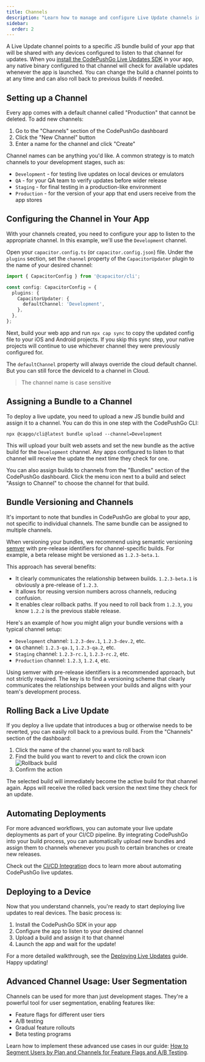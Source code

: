 ```yaml
---
title: Channels
description: "Learn how to manage and configure Live Update channels in CodePushGo, enabling seamless app updates by directing specific JS bundle builds to devices configured for those channels."
sidebar:
  order: 2
---
```



A Live Update channel points to a specific JS bundle build of your app that will be shared with any devices configured to listen to that channel for updates. When you [install the CodePushGo Live Updates SDK](/docs/getting-started/quickstart/) in your app, any native binary configured to that channel will check for available updates whenever the app is launched. You can change the build a channel points to at any time and can also roll back to previous builds if needed.

## Setting up a Channel

Every app comes with a default channel called "Production" that cannot be deleted. To add new channels:

1. Go to the "Channels" section of the CodePushGo dashboard 
2. Click the "New Channel" button
3. Enter a name for the channel and click "Create"

Channel names can be anything you'd like. A common strategy is to match channels to your development stages, such as:

- `Development` - for testing live updates on local devices or emulators
- `QA` - for your QA team to verify updates before wider release
- `Staging` - for final testing in a production-like environment 
- `Production` - for the version of your app that end users receive from the app stores

## Configuring the Channel in Your App

With your channels created, you need to configure your app to listen to the appropriate channel. In this example, we'll use the `Development` channel.

Open your `capacitor.config.ts` (or `capacitor.config.json`) file. Under the `plugins` section, set the `channel` property of the `CapacitorUpdater` plugin to the name of your desired channel:

```ts
import { CapacitorConfig } from '@capacitor/cli';

const config: CapacitorConfig = {
  plugins: {
    CapacitorUpdater: {
      defaultChannel: 'Development',
    },
  },
};
```

Next, build your web app and run `npx cap sync` to copy the updated config file to your iOS and Android projects. If you skip this sync step, your native projects will continue to use whichever channel they were previously configured for.

<Aside type="caution">

The `defaultChannel` property will always override the cloud default channel. But you can still force the deviceId to a channel in Cloud.

> The channel name is case sensitive

</Aside>


## Assigning a Bundle to a Channel

To deploy a live update, you need to upload a new JS bundle build and assign it to a channel. You can do this in one step with the CodePushGo CLI:

```shell
npx @capgo/cli@latest bundle upload --channel=Development
```

This will upload your built web assets and set the new bundle as the active build for the `Development` channel. Any apps configured to listen to that channel will receive the update the next time they check for one.

You can also assign builds to channels from the "Bundles" section of the CodePushGo dashboard. Click the menu icon next to a build and select "Assign to Channel" to choose the channel for that build.

## Bundle Versioning and Channels

It's important to note that bundles in CodePushGo are global to your app, not specific to individual channels. The same bundle can be assigned to multiple channels.

When versioning your bundles, we recommend using semantic versioning [semver](https://semver.org/) with pre-release identifiers for channel-specific builds. For example, a beta release might be versioned as `1.2.3-beta.1`.

This approach has several benefits:

- It clearly communicates the relationship between builds. `1.2.3-beta.1` is obviously a pre-release of `1.2.3`.
- It allows for reusing version numbers across channels, reducing confusion.
- It enables clear rollback paths. If you need to roll back from `1.2.3`, you know `1.2.2` is the previous stable release.

Here's an example of how you might align your bundle versions with a typical channel setup:

- `Development` channel: `1.2.3-dev.1`, `1.2.3-dev.2`, etc.
- `QA` channel: `1.2.3-qa.1`, `1.2.3-qa.2`, etc.
- `Staging` channel: `1.2.3-rc.1`, `1.2.3-rc.2`, etc.
- `Production` channel: `1.2.3`, `1.2.4`, etc.

Using semver with pre-release identifiers is a recommended approach, but not strictly required. The key is to find a versioning scheme that clearly communicates the relationships between your builds and aligns with your team's development process.

## Rolling Back a Live Update

If you deploy a live update that introduces a bug or otherwise needs to be reverted, you can easily roll back to a previous build. From the "Channels" section of the dashboard:

<Steps>

1. Click the name of the channel you want to roll back
2. Find the build you want to revert to and click the crown icon
![Rollback build](/select_bundle.webp)
3. Confirm the action 

</Steps>

The selected build will immediately become the active build for that channel again. Apps will receive the rolled back version the next time they check for an update.

## Automating Deployments

For more advanced workflows, you can automate your live update deployments as part of your CI/CD pipeline. By integrating CodePushGo into your build process, you can automatically upload new bundles and assign them to channels whenever you push to certain branches or create new releases.

Check out the [CI/CD Integration](/docs/getting-started/cicd-integration/) docs to learn more about automating CodePushGo live updates.

## Deploying to a Device

Now that you understand channels, you're ready to start deploying live updates to real devices. The basic process is:

1. Install the CodePushGo SDK in your app
2. Configure the app to listen to your desired channel
3. Upload a build and assign it to that channel
4. Launch the app and wait for the update!

For a more detailed walkthrough, see the [Deploying Live Updates](/docs/getting-started/deploy/) guide. Happy updating!

## Advanced Channel Usage: User Segmentation

Channels can be used for more than just development stages. They're a powerful tool for user segmentation, enabling features like:

- Feature flags for different user tiers
- A/B testing
- Gradual feature rollouts
- Beta testing programs

Learn how to implement these advanced use cases in our guide: [How to Segment Users by Plan and Channels for Feature Flags and A/B Testing](/blog/how-to-segment-users-by-plan-and-channels/).
